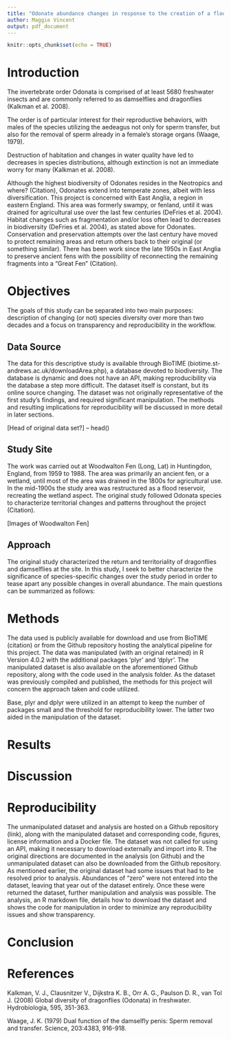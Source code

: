 ---
title: "Odonate abundance changes in response to the creation of a flood reservoir in a former fen"
author: Maggie Vincent
output: pdf_document
---

```{r setup, include=FALSE}
knitr::opts_chunk$set(echo = TRUE)
```

# Introduction

The invertebrate order Odonata is comprised of at least 5680 freshwater insects and are commonly referred to as damselflies and dragonflies (Kalkman et al. 2008).  


The order is of particular interest for their reproductive behaviors, with males of the species utilizing the aedeagus not only for sperm transfer, but also for the removal of sperm already in a female’s storage organs (Waage, 1979).  


Destruction of habitation and changes in water quality have led to decreases in species distributions, although extinction is not an immediate worry for many (Kalkman et al. 2008).  
 

Although the highest biodiversity of Odonates resides in the Neotropics and where? (Citation), Odonates extend into temperate zones, albeit with less diversification. This project is concerned with East Anglia, a region in eastern England. This area was formerly swampy, or fenland, until it was drained for agricultural use over the last few centuries (DeFries et al. 2004). Habitat changes such as fragmentation and/or loss often lead to decreases in biodiversity (DeFries et al. 2004), as stated above for Odonates. Conservation and preservation attempts over the last century have moved to protect remaining areas and return others back to their original (or something similar). There has been work since the late 1950s in East Anglia to preserve ancient fens with the possibility of reconnecting the remaining fragments into a “Great Fen” (Citation).

# Objectives

The goals of this study can be separated into two main purposes: description of changing (or not) species diversity over more than two decades and a focus on transparency and reproducibility in the workflow.  


## Data Source 

The data for this descriptive study is available through BioTIME (biotime.st-andrews.ac.uk/downloadArea.php), a database devoted to biodiversity. The database is dynamic and does not have an API, making reproducibility via the database a step more difficult. The dataset itself is constant, but its online source changing. The dataset was not originally representative of the first study’s findings, and required significant manipulation. The methods and resulting implications for reproducibility will be discussed in more detail in later sections.  

 

[Head of original data set?] – head() 

 

## Study Site 

The work was carried out at Woodwalton Fen (Long, Lat) in Huntingdon, England, from 1959 to 1988. The area was primarily an ancient fen, or a wetland, until most of the area was drained in the 1800s for agricultural use. In the mid-1900s the study area was restructured as a flood reservoir, recreating the wetland aspect. The original study followed Odonata species to characterize territorial changes and patterns throughout the project (Citation).  

[Images of Woodwalton Fen] 


## Approach 

The original study characterized the return and territoriality of dragonflies and damselflies at the site. In this study, I seek to better characterize the significance of species-specific changes over the study period in order to tease apart any possible changes in overall abundance. The main questions can be summarized as follows:

# Methods

The data used is publicly available for download and use from BioTIME (citation) or from the Github repository hosting the analytical pipeline for this project. The data was manipulated (with an original retained) in R Version 4.0.2 with the additional packages ‘plyr’ and ‘dplyr’. The manipulated dataset is also available on the aforementioned Github repository, along with the code used in the analysis folder. As the dataset was previously compiled and published, the methods for this project will concern the approach taken and code utilized. 


Base, plyr and dplyr were utilized in an attempt to keep the number of packages small and the threshold for reproducibility lower. The latter two aided in the manipulation of the dataset.

# Results

# Discussion

# Reproducibility

The unmanipulated dataset and analysis are hosted on a Github repository (link), along with the manipulated dataset and corresponding code, figures, license information and a Docker file. The dataset was not called for using an API, making it necessary to download externally and import into R. The original directions are documented in the analysis (on Github) and the unmanipulated dataset can also be downloaded from the Github repository. As mentioned earlier, the original dataset had some issues that had to be resolved prior to analysis. Abundances of “zero” were not entered into the dataset, leaving that year out of the dataset entirely. Once these were returned the dataset, further manipulation and analysis was possible. The analysis, an R markdown file, details how to download the dataset and shows the code for manipulation in order to minimize any reproducibility issues and show transparency.

# Conclusion

# References

Kalkman, V. J., Clausnitzer V., Dijkstra K. B., Orr A. G., Paulson D. R., van Tol J. (2008) Global diversity of dragonflies (Odonata) in freshwater. Hydrobiologia, 595, 351-363. 

Waage, J. K. (1979) Dual function of the damselfly penis: Sperm removal and transfer. Science, 203:4383, 916-918.